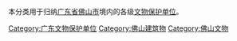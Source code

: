 本分类用于归纳[[广东省|广东省]][[佛山市|佛山市]]境内的各级[[文物保护单位|文物保护单位]]。

[[Category:广东文物保护单位|Category:广东文物保护单位]]
[[Category:佛山建筑物|Category:佛山建筑物]]
[[Category:佛山文物|Category:佛山文物]]